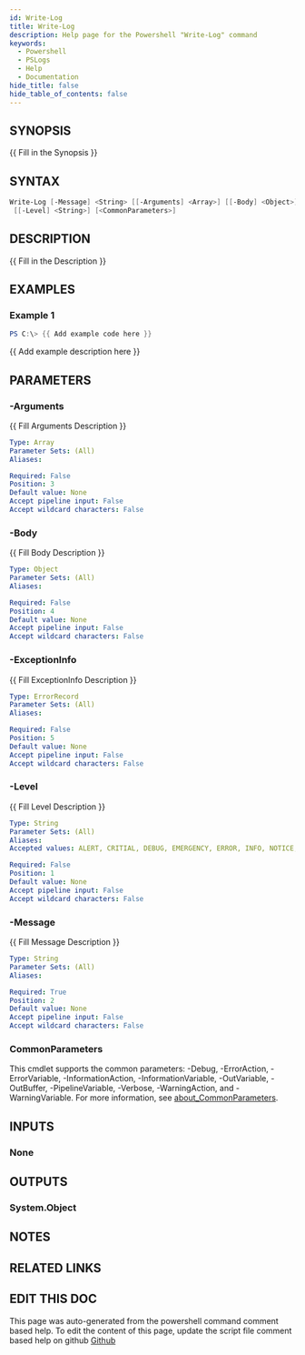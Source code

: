 ```yaml
---
id: Write-Log
title: Write-Log
description: Help page for the Powershell "Write-Log" command
keywords:
  - Powershell
  - PSLogs
  - Help
  - Documentation
hide_title: false
hide_table_of_contents: false
---
```


## SYNOPSIS

\{\{ Fill in the Synopsis \}\}

## SYNTAX

```powershell
Write-Log [-Message] <String> [[-Arguments] <Array>] [[-Body] <Object>] [[-ExceptionInfo] <ErrorRecord>]
 [[-Level] <String>] [<CommonParameters>]
```

## DESCRIPTION

\{\{ Fill in the Description \}\}

## EXAMPLES

### Example 1

```powershell
PS C:\> {{ Add example code here }}
```

\{\{ Add example description here \}\}

## PARAMETERS

### -Arguments

\{\{ Fill Arguments Description \}\}

```yaml
Type: Array
Parameter Sets: (All)
Aliases:

Required: False
Position: 3
Default value: None
Accept pipeline input: False
Accept wildcard characters: False
```

### -Body

\{\{ Fill Body Description \}\}

```yaml
Type: Object
Parameter Sets: (All)
Aliases:

Required: False
Position: 4
Default value: None
Accept pipeline input: False
Accept wildcard characters: False
```

### -ExceptionInfo

\{\{ Fill ExceptionInfo Description \}\}

```yaml
Type: ErrorRecord
Parameter Sets: (All)
Aliases:

Required: False
Position: 5
Default value: None
Accept pipeline input: False
Accept wildcard characters: False
```

### -Level

\{\{ Fill Level Description \}\}

```yaml
Type: String
Parameter Sets: (All)
Aliases:
Accepted values: ALERT, CRITIAL, DEBUG, EMERGENCY, ERROR, INFO, NOTICE, NOTSET, SUCCESS, VERBOSE, WARNING

Required: False
Position: 1
Default value: None
Accept pipeline input: False
Accept wildcard characters: False
```

### -Message

\{\{ Fill Message Description \}\}

```yaml
Type: String
Parameter Sets: (All)
Aliases:

Required: True
Position: 2
Default value: None
Accept pipeline input: False
Accept wildcard characters: False
```

### CommonParameters

This cmdlet supports the common parameters: -Debug, -ErrorAction, -ErrorVariable, -InformationAction, -InformationVariable, -OutVariable, -OutBuffer, -PipelineVariable, -Verbose, -WarningAction, and -WarningVariable. For more information, see [about_CommonParameters](http://go.microsoft.com/fwlink/?LinkID=113216).

## INPUTS

### None

## OUTPUTS

### System.Object

## NOTES

## RELATED LINKS

## EDIT THIS DOC 

This page was auto-generated from the powershell command comment based help. To edit the content of this page, update the script file comment based help on github [Github](https://github.com/hanpq/PSLogs)
